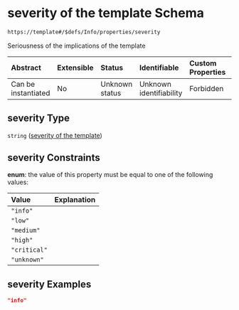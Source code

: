 # severity of the template Schema

```txt
https://template#/$defs/Info/properties/severity
```

Seriousness of the implications of the template

| Abstract            | Extensible | Status         | Identifiable            | Custom Properties | Additional Properties | Access Restrictions | Defined In                                                                             |
| :------------------ | :--------- | :------------- | :---------------------- | :---------------- | :-------------------- | :------------------ | :------------------------------------------------------------------------------------- |
| Can be instantiated | No         | Unknown status | Unknown identifiability | Forbidden         | Allowed               | none                | [nuclei-schema.schema.json\*](../out/nuclei-schema.schema.json "open original schema") |

## severity Type

`string` ([severity of the template](nuclei-schema-defs-severity-of-the-template))

## severity Constraints

**enum**: the value of this property must be equal to one of the following values:

| Value        | Explanation |
| :----------- | :---------- |
| `"info"`     |             |
| `"low"`      |             |
| `"medium"`   |             |
| `"high"`     |             |
| `"critical"` |             |
| `"unknown"`  |             |

## severity Examples

```json
"info"
```
